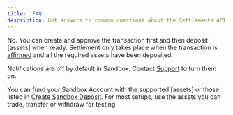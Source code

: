```yaml
---
title: 'FAQ'
description: Get answers to common questions about the Settlements API.
---
```


<Description description={frontMatter.description}/>

<AccordionGroup>

<Accordion title="Do I need to have the right amount of assets before creating the transaction?" id="assets">

No.
You can create and approve the transaction first and then deposit [assets] when ready.
Settlement only takes place when the transaction is [affirmed](status) and all the required assets have been deposited.

</Accordion>

<Accordion title="Why am I not receiving email notifications when testing in Sandbox?" id="notifications">

Notifications are off by default in Sandbox. Contact [Support](https://support.paxos.com) to turn them on.

</Accordion>

<Accordion title="Which assets are supported for Sandbox testing?" id="testing">

You can fund your Sandbox Account with the supported [assets] or those listed in [Create Sandbox Deposit](/api-reference/endpoints/sandbox-deposits/create-sandbox-deposit).
For most setups, use the assets you can trade, transfer or withdraw for testing.

</Accordion>

</AccordionGroup>
